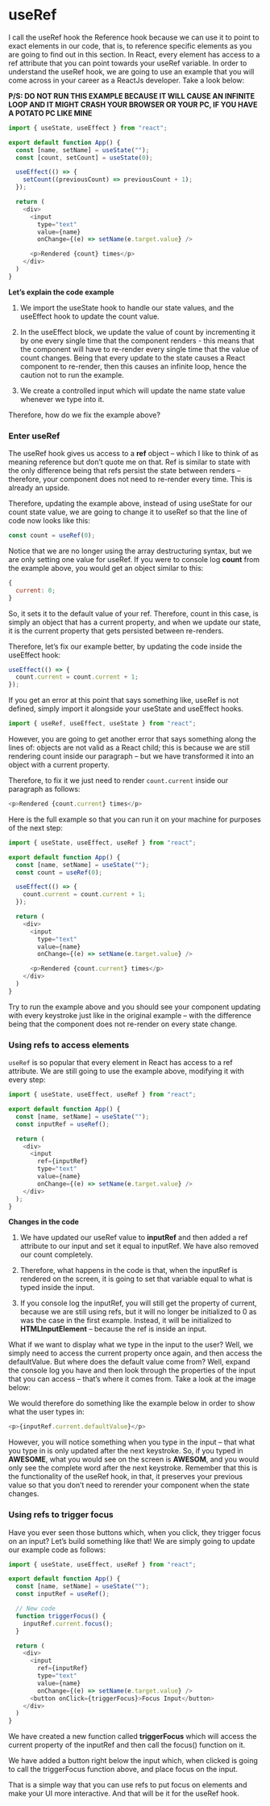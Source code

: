 
# useRef

I call the useRef hook the Reference hook because we can use it to point to exact elements in our code, that is, to reference specific elements as you are going to find out in this section.
In React, every element has access to a ref attribute that you can point towards your useRef variable. In order to understand the useRef hook, we are going to use an example that you will come across in your career as a ReactJs developer. Take a look below:

**P/S: DO NOT RUN THIS EXAMPLE BECAUSE IT WILL CAUSE AN INFINITE LOOP AND IT MIGHT CRASH YOUR BROWSER OR YOUR PC, IF YOU HAVE A POTATO PC LIKE MINE**

```js
import { useState, useEffect } from "react";

export default function App() {
  const [name, setName] = useState("");
  const [count, setCount] = useState(0);

  useEffect(() => {
    setCount((previousCount) => previousCount + 1);
  });

  return (
    <div>
      <input
        type="text"
        value={name}
        onChange={(e) => setName(e.target.value} />

      <p>Rendered {count} times</p>
    </div>
  )
}
```

**Let’s explain the code example**

1. We import the useState hook to handle our state values, and the useEffect hook to update the count value.

2. In the useEffect block, we update the value of count by incrementing it by one every single time that the component renders - this means that the component will have to re-render every single time that the value of count changes. Being that every update to the state causes a React component to re-render, then this causes an infinite loop, hence the caution not to run the example.

3. We create a controlled input which will update the name state value whenever we type into it.

Therefore, how do we fix the example above?

### **Enter useRef**

The useRef hook gives us access to a **ref** object – which I like to think of as meaning reference but don’t quote me on that. Ref is similar to state with the only difference being that refs persist the state between renders – therefore, your component does not need to re-render every time. This is already an upside.

Therefore, updating the example above, instead of using useState for our count state value, we are going to change it to useRef so that the line of code now looks like this:

```js
const count = useRef(0);
```

Notice that we are no longer using the array destructuring syntax, but we are only setting one value for useRef.
If you were to console log **count** from the example above, you would get an object similar to this:

```js
{
  current: 0;
}
```

So, it sets it to the default value of your ref. Therefore, count in this case, is simply an object that has a current property, and when we update our state, it is the current property that gets persisted between re-renders.

Therefore, let’s fix our example better, by updating the code inside the useEffect hook:

```js copy
useEffect(() => {
  count.current = count.current + 1;
});
```

If you get an error at this point that says something like, useRef is not defined, simply import it alongside your useState and useEffect hooks.

```js copy
import { useRef, useEffect, useState } from "react";
```

However, you are going to get another error that says something along the lines of: objects are not valid as a React child; this is because we are still rendering count inside our paragraph – but we have transformed it into an object with a current property.

Therefore, to fix it we just need to render `count.current` inside our paragraph as follows:

```js copy
<p>Rendered {count.current} times</p>
```

Here is the full example so that you can run it on your machine for purposes of the next step:

```js copy
import { useState, useEffect, useRef } from "react";

export default function App() {
  const [name, setName] = useState("");
  const count = useRef(0);

  useEffect(() => {
    count.current = count.current + 1;
  });

  return (
    <div>
      <input
        type="text"
        value={name}
        onChange={(e) => setName(e.target.value} />

      <p>Rendered {count.current} times</p>
    </div>
  )
}
```

Try to run the example above and you should see your component updating with every keystroke just like in the original example – with the difference being that the component does not re-render on every state change.

<Steps>

### Using refs to access elements

`useRef` is so popular that every element in React has access to a ref attribute. We are still going to use the example above, modifying it with every step:

```js copy
import { useState, useEffect, useRef } from "react";

export default function App() {
  const [name, setName] = useState("");
  const inputRef = useRef();

  return (
    <div>
      <input
        ref={inputRef}
        type="text"
        value={name}
        onChange={(e) => setName(e.target.value} />
    </div>
  );
}
```

**Changes in the code**

1. We have updated our useRef value to **inputRef** and then added a ref attribute to our input and set it equal to inputRef. We have also removed our count completely.

2. Therefore, what happens in the code is that, when the inputRef is rendered on the screen, it is going to set that variable equal to what is typed inside the input.

3. If you console log the inputRef, you will still get the property of current, because we are still using refs, but it will no longer be initialized to 0 as was the case in the first example. Instead, it will be initialized to **HTMLInputElement** – because the ref is inside an input.

What if we want to display what we type in the input to the user? Well, we simply need to access the current property once again, and then access the defaultValue. But where does the default value come from? Well, expand the console log you have and then look through the properties of the input that you can access – that’s where it comes from. Take a look at the image below:

We would therefore do something like the example below in order to show what the user types in:

```js
<p>{inputRef.current.defaultValue}</p>
```

However, you will notice something when you type in the input – that what you type in is only updated after the next keystroke. So, if you typed in **AWESOME**, what you would see on the screen is **AWESOM**, and you would only see the complete word after the next keystroke. Remember that this is the functionality of the useRef hook, in that, it preserves your previous value so that you don’t need to rerender your component when the state changes.

### Using refs to trigger focus

Have you ever seen those buttons which, when you click, they trigger focus on an input? Let’s build something like that! We are simply going to update our example code as follows:

```js copy
import { useState, useEffect, useRef } from "react";

export default function App() {
  const [name, setName] = useState("");
  const inputRef = useRef();

  // New code
  function triggerFocus() {
    inputRef.current.focus();
  }

  return (
    <div>
      <input
        ref={inputRef}
        type="text"
        value={name}
        onChange={(e) => setName(e.target.value} />
      <button onClick={triggerFocus}>Focus Input</button>
    </div>
  )
}
```

We have created a new function called **triggerFocus** which will access the current property of the inputRef and then call the focus() function on it.

We have added a button right below the input which, when clicked is going to call the triggerFocus function above, and place focus on the input.

</Steps>

That is a simple way that you can use refs to put focus on elements and make your UI more interactive. And that will be it for the useRef hook.
